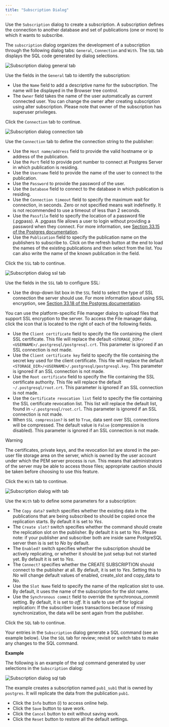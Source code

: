 ```yaml
---
title: "Subscription Dialog"
---
```


Use the `Subscription` dialog to create a subscription. A subscription defines the connection to another database and set of publications (one or more) to which it wants to subscribe.

The `subscription` dialog organizes the development of a subscription through the following dialog tabs: `General`, `Connection` and `With`. The `SQL` tab displays the SQL code generated by dialog selections.

![Subscription dialog general tab](../../images/subscription_general.png)

Use the fields in the `General` tab to identify the subscription:

-   Use the `Name` field to add a descriptive name for the subscription. The name will be displayed in the Browser tree control.
-   The `Owner` field takes the name of the user automatically as current connected user. You can change the owner after creating subscription using alter subscription. Please note that owner of the subscription has superuser privileges.

Click the `Connection` tab to continue.

![Subscription dialog connection tab](../../images/subscription_connection.png)

Use the `Connection` tab to define the connection string to the publisher:

-   Use the `Host name/address` field to provide the valid hostname or ip address of the publication.
-   Use the `Port` field to provide port number to connect at Postgres Server in which publication is residing.
-   Use the `Username` field to provide the name of the user to connect to the publication.
-   Use the `Password` to provide the password of the user.
-   Use the `Database` field to connect to the database in which publication is residing.
-   Use the `Connection timeout` field to specify the maximum wait for connection, in seconds. Zero or not specified means wait indefinetly. It is not recommended to use a timeout of less than 2 seconds.
-   Use the `Passfile` field to specify the location of a password file (.pgpass). A .pgpass file allows a user to login without providing a password when they connect. For more information, see [Section 33.15 of the Postgres documentation](https://www.postgresql.org/docs/current/libpq-pgpass.html).
-   Use the `Publication` field to specify the publication name on the publishers to subscribe to. Click on the refresh button at the end to load the names of the existing publications and then select from the list. You can also write the name of the known publication in the field.

Click the `SSL` tab to continue.

![Subscription dialog ssl tab](../../images/subscription_ssl.png)

Use the fields in the `SSL` tab to configure SSL:

-   Use the drop-down list box in the `SSL` field to select the type of SSL connection the server should use. For more information about using SSL encryption, see [Section 33.18 of the Postgres documentation](https://www.postgresql.org/docs/current/libpq-ssl.html).

You can use the platform-specific File manager dialog to upload files that support SSL encryption to the server. To access the File manager dialog, click the icon that is located to the right of each of the following fields.

-   Use the `Client certificate` field to specify the file containing the client SSL certificate. This file will replace the default `<STORAGE_DIR>/ <USERNAME>/.postgresql/postgresql.crt`. This parameter is ignored if an SSL connection is not made.
-   Use the `Client certificate key` field to specify the file containing the secret key used for the client certificate. This file will replace the default `<STORAGE_DIR>/<USERNAME>/.postgresql/postgresql.key`. This parameter is ignored if an SSL connection is not made.
-   Use the `Root certificate` field to specify the file containing the SSL certificate authority. This file will replace the default `~/.postgresql/root.crt`. This parameter is ignored if an SSL connection is not made.
-   Use the `Certificate revocation list` field to specify the file containing the SSL certificate revocation list. This list will replace the default list, found in `~/.postgresql/root.crl`. This parameter is ignored if an SSL connection is not made.
-   When `SSL compression?` is set to `True`, data sent over SSL connections will be compressed. The default value is `False` (compression is disabled). This parameter is ignored if an SSL connection is not made.

<div class="warning">

<div class="title">

Warning

</div>

The certificates, private keys, and the revocation list are stored in the per-user file storage area on the server, which is owned by the user account under which the PEM server process is run. This means that administrators of the server may be able to access those files; appropriate caution should be taken before choosing to use this feature.

</div>

Click the `With` tab to continue.

![Subscription dialog with tab](../../images/subscription_with.png)

Use the `With` tab to define some parameters for a subscription:

-   The `Copy data?` switch specifies whether the existing data in the publications that are being subscribed to should be copied once the replication starts. By default it is set to *Yes*.
-   The `Create slot?` switch specifies whether the command should create the replication slot on the publisher. By default it is set to *Yes*. Please note: if your publisher and subscriber both are inside same PostgreSQL server then is is set to *No* by default.
-   The `Enabled?` switch specifies whether the subscription should be actively replicating, or whether it should be just setup but not started yet. By default it is set to *Yes*.
-   The `Connect?` specifies whether the CREATE SUBSCRIPTION should connect to the publisher at all. By default, it is set to *Yes*. Setting this to *No* will change default values of enabled, create_slot and copy_data to *No*.
-   Use the `Slot Name` field to specify the name of the replication slot to use. By default, it uses the name of the subscription for the slot name.
-   Use the `Synchronous commit` field to override the synchronous_commit setting. By default, it is set to *off*. It is safe to use off for logical replication: If the subscriber loses transactions because of missing synchronization, the data will be sent again from the publisher.

Click the `SQL` tab to continue.

Your entries in the `Subscription` dialog generate a SQL command (see an example below). Use the `SQL` tab for review; revisit or switch tabs to make any changes to the SQL command.

**Example**

The following is an example of the sql command generated by user selections in the `Subscription` dialog:

![Subscription dialog sql tab](../../images/subscription_sql.png)

The example creates a subscription named `pub1_sub1` that is owned by `postgres`. It will replicate the data from the publication `pub1`.

-   Click the `Info` button (i) to access online help.
-   Click the `Save` button to save work.
-   Click the `Cancel` button to exit without saving work.
-   Click the `Reset` button to restore all the default settings.

